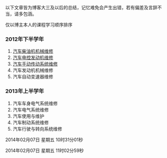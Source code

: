 以下文章皆为博客大三及以后的总结，记忆难免会产生出错，若有偏差及言辞不当，请多包涵。

仅以博主本人的课程学习顺序排序
=== 2012年下半学年 ===
# [[汽车柴油机机械维修]]
# [[汽车电控发动机维修]]
# [[汽车手动传动系统维修]]
# 汽车发动机机械维修
# 汽车自动变速器维修
=== 2013年上半学年 ===
# 汽车车身电气系统维修
# 汽车电气系统维修
# 汽车使用与维护
# 汽车制动系统维修
# 汽车行驶与转向系统维修
<p class="dateview">2014年02月07日 星期五 10时31分01秒</p>
<p class="dateview">2014年02月07日 星期五 11时02分59秒</p>
